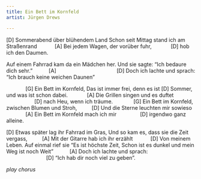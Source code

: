 ```yaml
---
title: Ein Bett im Kornfeld
artist: Jürgen Drews

---
```


[D]
Sommerabend über blühendem Land
Schon seit Mittag stand ich am Straßenrand
           [A]
Bei jedem Wagen, der vorüber fuhr,
            [D]
hob ich den Daumen.

Auf einem Fahrrad kam da ein 
Mädchen her.
Und sie sagte: "Ich bedaure dich sehr."
          [A]                                         [D]
Doch ich lachte und sprach: 
"Ich brauch keine weichen Daunen"

:::{.chorus data-options="Refrain"}
             [G]
Ein Bett im Kornfeld,
Das ist immer frei, denn es ist
[D]
Sommer, und was ist schon dabei.
            [A]
Die Grillen singen und es duftet 
                   [D]
nach Heu, wenn ich träume.
             [G]
Ein Bett im Kornfeld, zwischen 
Blumen und Stroh,
         [D]
Und die Sterne leuchten mir sowieso
             [A]
Ein Bett im Kornfeld mach ich mir 
               [D]
irgendwo ganz alleine.
:::

[D]
Etwas später lag ihr Fahrrad im 
Gras, Und so kam es, dass sie die 
Zeit vergass,
         [A]
Mit der Gitarre hab ich ihr erzählt
           [D]
Von meinem Leben.
Auf einmal rief sie
"Es ist höchste Zeit, Schon ist es 
dunkel und mein Weg ist noch Weit"
          [A]
Doch ich lachte und sprach:
                           [D]
"Ich hab dir noch viel zu geben".

*play chorus*


